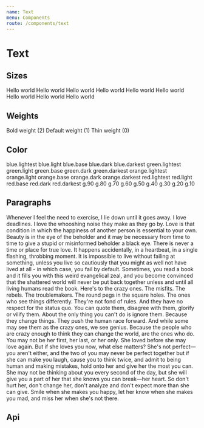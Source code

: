 ```yaml
---
name: Text
menu: Components
route: /components/text
---
```



# Text

## Sizes

<Playground>
  <Text textSize={8}>Hello world</Text>
  <Text textSize={7}>Hello world</Text>
  <Text textSize={6}>Hello world</Text>
  <Text textSize={5}>Hello world</Text>
  <Text textSize={4}>Hello world</Text>
  <Text textSize={3}>Hello world</Text>
  <Text textSize={2}>Hello world</Text>
  <Text textSize={1}>Hello world</Text>
  <Text textSize={0}>Hello world</Text>
</Playground>

## Weights

<Playground>
  <Text textSize={4} fontWeight={2}>
    Bold weight (2)
  </Text>
  <Text textSize={4}>Default weight (1)</Text>
  <Text textSize={4} fontWeight={0}>
    Thin weight (0)
  </Text>
</Playground>

## Color

<Playground>
  <Box>
    <Text textSize={3} color="blue.lightest" mr={2} display="inline">
      blue.lightest
    </Text>
    <Text textSize={3} color="blue.light" mr={2} display="inline">
      blue.light
    </Text>
    <Text textSize={3} color="blue.base" mr={2} display="inline">
      blue.base
    </Text>
    <Text textSize={3} color="blue.dark" mr={2} display="inline">
      blue.dark
    </Text>
    <Text textSize={3} color="blue.darkest" mr={2} display="inline">
      blue.darkest
    </Text>
  </Box>
  <Box>
    <Text textSize={3} color="green.lightest" mr={2} display="inline">
      green.lightest
    </Text>
    <Text textSize={3} color="green.light" mr={2} display="inline">
      green.light
    </Text>
    <Text textSize={3} color="green.base" mr={2} display="inline">
      green.base
    </Text>
    <Text textSize={3} color="green.dark" mr={2} display="inline">
      green.dark
    </Text>
    <Text textSize={3} color="green.darkest" mr={2} display="inline">
      green.darkest
    </Text>
  </Box>
  <Box>
    <Text textSize={3} color="orange.lightest" mr={2} display="inline">
      orange.lightest
    </Text>
    <Text textSize={3} color="orange.light" mr={2} display="inline">
      orange.light
    </Text>
    <Text textSize={3} color="orange.base" mr={2} display="inline">
      orange.base
    </Text>
    <Text textSize={3} color="orange.dark" mr={2} display="inline">
      orange.dark
    </Text>
    <Text textSize={3} color="orange.darkest" mr={2} display="inline">
      orange.darkest
    </Text>
  </Box>
  <Box>
    <Text textSize={3} color="red.lightest" mr={2} display="inline">
      red.lightest
    </Text>
    <Text textSize={3} color="red.light" mr={2} display="inline">
      red.light
    </Text>
    <Text textSize={3} color="red.base" mr={2} display="inline">
      red.base
    </Text>
    <Text textSize={3} color="red.dark" mr={2} display="inline">
      red.dark
    </Text>
    <Text textSize={3} color="red.darkest" mr={2} display="inline">
      red.darkest
    </Text>
  </Box>
  <Box>
    <Text textSize={3} color="g.90" mr={2} display="inline">
      g.90
    </Text>
    <Text textSize={3} color="g.80" mr={2} display="inline">
      g.80
    </Text>
    <Text textSize={3} color="g.70" mr={2} display="inline">
      g.70
    </Text>
    <Text textSize={3} color="g.60" mr={2} display="inline">
      g.60
    </Text>
    <Text textSize={3} color="g.50" mr={2} display="inline">
      g.50
    </Text>
    <Text textSize={3} color="g.40" mr={2} display="inline">
      g.40
    </Text>
    <Text textSize={3} color="g.30" mr={2} display="inline">
      g.30
    </Text>
    <Text textSize={3} color="g.20" mr={2} display="inline">
      g.20
    </Text>
    <Text textSize={3} color="g.10" mr={2} display="inline">
      g.10
    </Text>
  </Box>
</Playground>

## Paragraphs

<Playground>
  <Text as="p" textSize={8} mb={4} fontWeight="bold">
    Whenever I feel the need to exercise, I lie down until it goes away.
  </Text>
  <Text as="p" textSize={7} mb={4}>
    I love deadlines. I love the whooshing noise they make as they go by.
  </Text>
  <Text as="p" textSize={6} mb={4} fontWeight="bold">
    Love is that condition in which the happiness of another person is essential
    to your own.
  </Text>
  <Text as="p" textSize={5} mb={4}>
    Beauty is in the eye of the beholder and it may be necessary from time to
    time to give a stupid or misinformed beholder a black eye.
  </Text>
  <Text as="p" textSize={4} mb={4}>
    There is never a time or place for true love. It happens accidentally, in a
    heartbeat, in a single flashing, throbbing moment.
  </Text>
  <Text as="p" textSize={3} mb={4}>
    It is impossible to live without failing at something, unless you live so
    cautiously that you might as well not have lived at all - in which case, you
    fail by default.
  </Text>
  <Text as="p" textSize={2} mb={4}>
    Sometimes, you read a book and it fills you with this weird evangelical
    zeal, and you become convinced that the shattered world will never be put
    back together unless and until all living humans read the book.
  </Text>
  <Text as="p" textSize={1} mb={4}>
    Here's to the crazy ones. The misfits. The rebels. The troublemakers. The
    round pegs in the square holes. The ones who see things differently. They're
    not fond of rules. And they have no respect for the status quo. You can
    quote them, disagree with them, glorify or vilify them. About the only thing
    you can't do is ignore them. Because they change things. They push the human
    race forward. And while some may see them as the crazy ones, we see genius.
    Because the people who are crazy enough to think they can change the world,
    are the ones who do.
  </Text>
  <Text as="p" textSize={0} mb={4}>
    You may not be her first, her last, or her only. She loved before she may
    love again. But if she loves you now, what else matters? She's not
    perfect—you aren't either, and the two of you may never be perfect together
    but if she can make you laugh, cause you to think twice, and admit to being
    human and making mistakes, hold onto her and give her the most you can. She
    may not be thinking about you every second of the day, but she will give you
    a part of her that she knows you can break—her heart. So don't hurt her,
    don't change her, don't analyze and don't expect more than she can give.
    Smile when she makes you happy, let her know when she makes you mad, and
    miss her when she's not there.
  </Text>
</Playground>

## Api

<PropsTable of={Text} />
